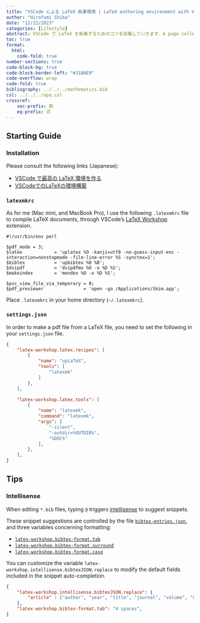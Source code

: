 ```yaml
---
title: "VSCode による LaTeX 執筆環境 | LaTeX authoring environment with VSCode"
author: "Hirofumi Shiba"
date: "12/22/2023"
categories: [Lifestyle]
abstract: VSCode で LaTeX を執筆するためのコツを収集していきます．A page collecting tips to author technical documents with VSCode. Also including a starting guide.
toc: true
format:
  html:
    code-fold: true
number-sections: true
code-block-bg: true
code-block-border-left: "#31BAE9"
code-overflow: wrap
code-fold: true
bibliography: ../../../mathematics.bib
csl: ../../../apa.csl
crossref:
    sec-prefix: 節
    eq-prefix: 式
---
```


## Starting Guide

### Installation

Please consult the following links (Japanese):

* [VSCode で最高の LaTeX 環境を作る](https://qiita.com/rainbartown/items/d7718f12d71e688f3573)
* [VSCodeでのLaTeXの環境構築](https://zenn.dev/hash_yuki/articles/31855fbdb5fdf7)

### `latexmkrc`

As for me (Mac mini, and MacBook Pro), I use the following `.latexmkrc` file to compile LaTeX documents, through VSCode's [LaTeX Workshop](https://marketplace.visualstudio.com/items?itemName=James-Yu.latex-workshop) extension.

```.perl
#!/usr/bin/env perl

$pdf_mode = 3;
$latex            = 'uplatex %O -kanji=utf8 -no-guess-input-enc -interaction=nonstopmode -file-line-error %S -synctex=1';
$bibtex           = 'upbibtex %O %B';
$dvipdf           = 'dvipdfmx %O -o %D %S';
$makeindex        = 'mendex %O -o %D %S';

$pvc_view_file_via_temporary = 0;
$pdf_previewer               = 'open -ga /Applications/Skim.app';
```

Place `.latexmkrc` in your home directory (`~/.latexmkrc`).

### `settings.json`

In order to make a pdf file from a LaTeX file, you need to set the following in your `settings.json` file.

```.json

{
    "latex-workshop.latex.recipes": [
        {
            "name": "upLaTeX",
            "tools": [
                "latexmk"
            ]
        },
    ],

    "latex-workshop.latex.tools": [
        {
            "name": "latexmk",
            "command": "latexmk",
            "args": [
                "-silent",
                "-outdir=%OUTDIR%",
                "%DOC%"
            ],
        },
    ],
}
```

## Tips

### Intellisense

When editing `*.bib` files, typing `@` triggers [intellisense](https://github.com/James-Yu/LaTeX-Workshop/wiki/Intellisense) to suggest snippets.

These snippet suggestions are controlled by the file [`bibtex-entries.json`](https://github.com/James-Yu/LaTeX-Workshop/blob/master/data/bibtex-entries.json), and three variables concerning formatting: 

* [`latex-workshop.bibtex-format.tab`](https://github.com/James-Yu/LaTeX-Workshop/wiki/Format#latex-workshopbibtex-formattab)
* [`latex-workshop.bibtex-format.surround`](https://github.com/James-Yu/LaTeX-Workshop/wiki/Format#latex-workshopbibtex-formatsurround)
* [`latex-workshop.bibtex-format.case`](https://github.com/James-Yu/LaTeX-Workshop/wiki/Format#latex-workshopbibtex-formatcase)

You can customize the variable `latex-workshop.intellisense.bibtexJSON.replace` to modify the default fields included in the snippet auto-completion.

```.json
{
    "latex-workshop.intellisense.bibtexJSON.replace": {
        "article" : ["author", "year", "title", "journal", "volume", "number", "pages", "url"]
    },
    "latex-workshop.bibtex-format.tab": "4 spaces",
}
```

